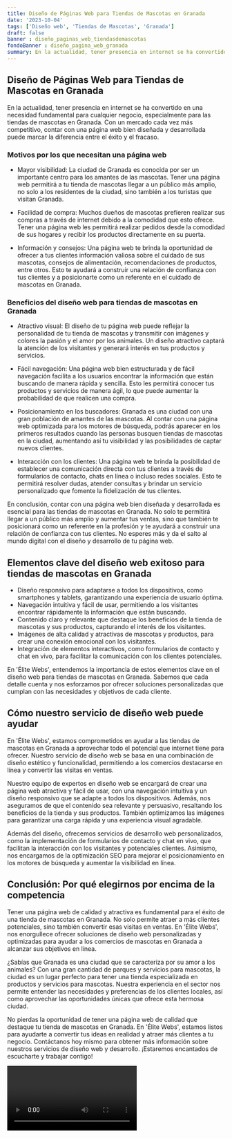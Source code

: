 ```yaml
---
title: Diseño de Páginas Web para Tiendas de Mascotas en Granada
date: '2023-10-04'
tags: ['Diseño web', 'Tiendas de Mascotas', 'Granada']
draft: false
banner : diseño_paginas_web_tiendasdemascotas
fondoBanner : diseño_pagina_web_granada
summary: En la actualidad, tener presencia en internet se ha convertido en una necesidad fundamental para cualquier negocio, especialmente para las tiendas de mascotas en Granada. Con un mercado cada vez más competitivo, contar con una página web bien diseñada y desarrollada puede marcar la diferencia entre el éxito y el fracaso.
---
```


## Diseño de Páginas Web para Tiendas de Mascotas en Granada

En la actualidad, tener presencia en internet se ha convertido en una necesidad fundamental para cualquier negocio, especialmente para las tiendas de mascotas en Granada. Con un mercado cada vez más competitivo, contar con una página web bien diseñada y desarrollada puede marcar la diferencia entre el éxito y el fracaso.

### Motivos por los que necesitan una página web

- Mayor visibilidad: La ciudad de Granada es conocida por ser un importante centro para los amantes de las mascotas. Tener una página web permitirá a tu tienda de mascotas llegar a un público más amplio, no solo a los residentes de la ciudad, sino también a los turistas que visitan Granada.

- Facilidad de compra: Muchos dueños de mascotas prefieren realizar sus compras a través de internet debido a la comodidad que esto ofrece. Tener una página web les permitirá realizar pedidos desde la comodidad de sus hogares y recibir los productos directamente en su puerta.

- Información y consejos: Una página web te brinda la oportunidad de ofrecer a tus clientes información valiosa sobre el cuidado de sus mascotas, consejos de alimentación, recomendaciones de productos, entre otros. Esto te ayudará a construir una relación de confianza con tus clientes y a posicionarte como un referente en el cuidado de mascotas en Granada.

### Beneficios del diseño web para tiendas de mascotas en Granada

- Atractivo visual: El diseño de tu página web puede reflejar la personalidad de tu tienda de mascotas y transmitir con imágenes y colores la pasión y el amor por los animales. Un diseño atractivo captará la atención de los visitantes y generará interés en tus productos y servicios.

- Fácil navegación: Una página web bien estructurada y de fácil navegación facilita a los usuarios encontrar la información que están buscando de manera rápida y sencilla. Esto les permitirá conocer tus productos y servicios de manera ágil, lo que puede aumentar la probabilidad de que realicen una compra.

- Posicionamiento en los buscadores: Granada es una ciudad con una gran población de amantes de las mascotas. Al contar con una página web optimizada para los motores de búsqueda, podrás aparecer en los primeros resultados cuando las personas busquen tiendas de mascotas en la ciudad, aumentando así tu visibilidad y las posibilidades de captar nuevos clientes.

- Interacción con los clientes: Una página web te brinda la posibilidad de establecer una comunicación directa con tus clientes a través de formularios de contacto, chats en línea o incluso redes sociales. Esto te permitirá resolver dudas, atender consultas y brindar un servicio personalizado que fomente la fidelización de tus clientes.

En conclusión, contar con una página web bien diseñada y desarrollada es esencial para las tiendas de mascotas en Granada. No solo te permitirá llegar a un público más amplio y aumentar tus ventas, sino que también te posicionará como un referente en la profesión y te ayudará a construir una relación de confianza con tus clientes. No esperes más y da el salto al mundo digital con el diseño y desarrollo de tu página web.

<GifSeo />

<Cta />

## Elementos clave del diseño web exitoso para tiendas de mascotas en Granada

- Diseño responsivo para adaptarse a todos los dispositivos, como smartphones y tablets, garantizando una experiencia de usuario óptima.
- Navegación intuitiva y fácil de usar, permitiendo a los visitantes encontrar rápidamente la información que están buscando.
- Contenido claro y relevante que destaque los beneficios de la tienda de mascotas y sus productos, capturando el interés de los visitantes.
- Imágenes de alta calidad y atractivas de mascotas y productos, para crear una conexión emocional con los visitantes.
- Integración de elementos interactivos, como formularios de contacto y chat en vivo, para facilitar la comunicación con los clientes potenciales.

En 'Élite Webs', entendemos la importancia de estos elementos clave en el diseño web para tiendas de mascotas en Granada. Sabemos que cada detalle cuenta y nos esforzamos por ofrecer soluciones personalizadas que cumplan con las necesidades y objetivos de cada cliente.

## Cómo nuestro servicio de diseño web puede ayudar

En 'Élite Webs', estamos comprometidos en ayudar a las tiendas de mascotas en Granada a aprovechar todo el potencial que internet tiene para ofrecer. Nuestro servicio de diseño web se basa en una combinación de diseño estético y funcionalidad, permitiendo a los comercios destacarse en línea y convertir las visitas en ventas.

Nuestro equipo de expertos en diseño web se encargará de crear una página web atractiva y fácil de usar, con una navegación intuitiva y un diseño responsivo que se adapte a todos los dispositivos. Además, nos aseguramos de que el contenido sea relevante y persuasivo, resaltando los beneficios de la tienda y sus productos. También optimizamos las imágenes para garantizar una carga rápida y una experiencia visual agradable.

Además del diseño, ofrecemos servicios de desarrollo web personalizados, como la implementación de formularios de contacto y chat en vivo, que facilitan la interacción con los visitantes y potenciales clientes. Asimismo, nos encargamos de la optimización SEO para mejorar el posicionamiento en los motores de búsqueda y aumentar la visibilidad en línea.

## Conclusión: Por qué elegirnos por encima de la competencia

Tener una página web de calidad y atractiva es fundamental para el éxito de una tienda de mascotas en Granada. No solo permite atraer a más clientes potenciales, sino también convertir esas visitas en ventas. En 'Élite Webs', nos enorgullece ofrecer soluciones de diseño web personalizadas y optimizadas para ayudar a los comercios de mascotas en Granada a alcanzar sus objetivos en línea.

¿Sabías que Granada es una ciudad que se caracteriza por su amor a los animales? Con una gran cantidad de parques y servicios para mascotas, la ciudad es un lugar perfecto para tener una tienda especializada en productos y servicios para mascotas. Nuestra experiencia en el sector nos permite entender las necesidades y preferencias de los clientes locales, así como aprovechar las oportunidades únicas que ofrece esta hermosa ciudad.

No pierdas la oportunidad de tener una página web de calidad que destaque tu tienda de mascotas en Granada. En 'Élite Webs', estamos listos para ayudarte a convertir tus ideas en realidad y atraer más clientes a tu negocio. Contáctanos hoy mismo para obtener más información sobre nuestros servicios de diseño web y desarrollo. ¡Estaremos encantados de escucharte y trabajar contigo!

<Video />

<CtaBot job='Tiendas de Mascotas' city='Granada'/>

<Gmaps query='Granada+españa+maps' />